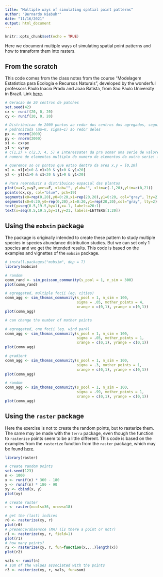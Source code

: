 ---
title: "Multiple ways of simulating spatial point patterns"
author: "Bernardo Niebuhr"
date: "11/16/2021"
output: html_document
---

```{r setup, include=FALSE}
knitr::opts_chunk$set(echo = TRUE)
```

Here we document multiple ways of simulating spatial point patterns and how to transform them into rasters.

## From the scratch

This code comes from the class notes from the course "Modelagem Estatistica para Ecologia e Recursos Naturais",
developed by the wonderful professors Paulo Inacio Prado and Joao Batista, from Sao Paulo University in Brazil.
Link [here](http://cmq.esalq.usp.br/BIE5781/doku.php?id=01-discretas:01-discretas).

```{r}
# Geracao de 20 centros de patches
set.seed(42)
cx <- runif(20, 0, 20)
cy <- runif(20, 0, 20)

# Distribuicao de 2000 pontos ao redor dos centros dos agregados, seguindo uma dist. normal
# padronizada (mu=0, sigma=1) ao redor deles
px <- rnorm(2000)
py <- rnorm(2000)
x1 <- cx+px
y1 <- cy+py
# c(1,2) + c(2,3, 4, 5) # Interessate! da pra somar uma serie de valores com outra com um 
# numero de elementos multiplo do numero de elementos da outra serie! (eles se alternam na soma)

# queremos so os pontos que estao dentro da area x,y = [0,20]
x2 <- x1[x1>0 & x1<20 & y1>0 & y1<20]
y2 <- y1[x1>0 & x1<20 & y1>0 & y1<20]

# Para reproduzir a distribuicao espacial das plantas
plot(x=x2,y=y2,axes=F, xlab="", ylab="", xlim=c(-1,20),ylim=c(0,21))
points(cx,cy, col="blue", pch=19)
segments(x0=rep(0,20),y0=0:20,x1=rep(20,20),y1=0:20, col="gray", lty=2)
segments(x0=0:20,y0=rep(0,20),x1=0:20,y1=rep(20,20),col="gray", lty=2)
text(y=seq(0.5,19.5,by=1),x=-1, labels=20:1)
text(x=seq(0.5,19.5,by=1),y=21, labels=LETTERS[1:20])

```


## Using the `mobsim` package

The package is originally intended to create these pattern to study multiple species in species abundance distribution 
studies. But we can set only 1 species and we get the intended results. This code is based on the examples and vignettes of the
`mobsim` package.

```{r mobsim}
# install.packages("mobsim", dep = T)
library(mobsim)

# random
comm_rand <- sim_poisson_community(s_pool = 1, n_sim = 300)
plot(comm_rand)

# agreggated, multiple focii (eg. cities)
comm_agg <- sim_thomas_community(s_pool = 1, n_sim = 100, 
                                 sigma = .05, mother_points = 4,
                                 xrange = c(0,1), yrange = c(0,1))
plot(comm_agg)

# can change the number of mother points

# agreggated, one focii (eg. wind park)
comm_agg <- sim_thomas_community(s_pool = 1, n_sim = 100, 
                                 sigma = .05, mother_points = 1,
                                 xrange = c(0,1), yrange = c(0,1))
plot(comm_agg)

# gradient
comm_agg <- sim_thomas_community(s_pool = 1, n_sim = 100, 
                                 sigma = .3, mother_points = 1,
                                 xrange = c(0,1), yrange = c(0,1))
plot(comm_agg)

# random
comm_agg <- sim_thomas_community(s_pool = 1, n_sim = 100, 
                                 sigma = .99, mother_points = 1,
                                 xrange = c(0,1), yrange = c(0,1))
plot(comm_agg)

```

## Using the `raster` package

Here the exercise is not to create the random points, but to rasterize them. The same may be made with the `terra` package, 
even though the function to `rasterize` points seem to be a little different.
This code is based on the examples from the `rasterize` function from the `raster` package, which may be found [here](https://rdrr.io/cran/raster/man/rasterize.html).

```{r raster}
library(raster)

# create random points
set.seed(123)
n <- 1000
x <- runif(n) * 360 - 180
y <- runif(n) * 180 - 90
xy <- cbind(x, y)
plot(xy)

# create raster
r <- raster(ncols=36, nrows=18)

# get the (last) indices
r0 <- rasterize(xy, r)
plot(r0)
# presence/absensce (NA) (is there a point or not?)
r1 <- rasterize(xy, r, field=1)
plot(r1)
# how many points?
r2 <- rasterize(xy, r, fun=function(x,...)length(x))
plot(r2)

vals <- runif(n)
# sum of the values associated with the points
r3 <- rasterize(xy, r, vals, fun=sum)
```

